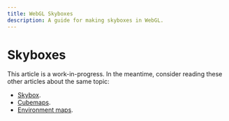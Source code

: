 ```yaml
---
title: WebGL Skyboxes
description: A guide for making skyboxes in WebGL.
---
```

# Skyboxes

This article is a work-in-progress. In the meantime,
consider reading these other articles about the same topic:

- [Skybox](https://webgl2fundamentals.org/webgl/lessons/webgl-skybox.html).
- [Cubemaps](https://webgl2fundamentals.org/webgl/lessons/webgl-cube-maps.html).
- [Environment maps](https://webgl2fundamentals.org/webgl/lessons/webgl-environment-maps.html).
